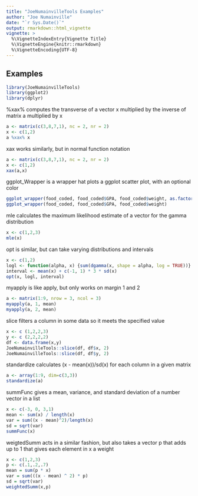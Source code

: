 ```yaml
---
title: "JoeNumainvilleTools Examples"
author: "Joe Numainville"
date: "`r Sys.Date()`"
output: rmarkdown::html_vignette
vignette: >
  %\VignetteIndexEntry{Vignette Title}
  %\VignetteEngine{knitr::rmarkdown}
  %\VignetteEncoding{UTF-8}
---
```

## Examples
```r
library(JoeNumainvilleTools)
library(ggplot2)
library(dplyr)
```

%xax% computes the transverse of a vector x multiplied by the inverse of matrix a multiplied by x
```r
a <- matrix(c(3,8,7,1), nc = 2, nr = 2)
x <- c(1,2)
a %xax% x
```

xax works similarly, but in normal function notation
```r
a <- matrix(c(3,8,7,1), nc = 2, nr = 2)
x <- c(1,2)
xax(a,x)
```

ggplot_Wrapper is a wrapper hat plots a ggplot scatter plot, with an optional color
```r
ggplot_wrapper(food_coded, food_coded$GPA, food_coded$weight, as.factor(food_coded$Gender))
ggplot_wrapper(food_coded, food_coded$GPA, food_coded$weight)
```

mle calculates the maximum likelihood estimate of a vector for the gamma distribution
```r
x <- c(1,2,3)
mle(x)
```

opt is similar, but can take varying distributions and intervals
```r
x <- c(1,2)
logl <- function(alpha, x) {sum(dgamma(x, shape = alpha, log = TRUE))}
interval <- mean(x) + c(-1, 1) * 3 * sd(x)
opt(x, logl, interval)
```

myapply is like apply, but only works on margin 1 and 2
```r
a <- matrix(1:9, nrow = 3, ncol = 3)
myapply(a, 1, mean)
myapply(a, 2, mean)
```

slice filters a column in some data so it meets the specified value
```r
x <- c (1,2,2,3)
y <- c (2,2,2,2)
df <- data.frame(x,y)
JoeNumainvilleTools::slice(df, df$x, 2)
JoeNumainvilleTools::slice(df, df$y, 2)
```

standardize calculates (x - mean(x))/sd(x) for each column in a given matrix
```r
a <- array(1:9, dim=c(3,3))
standardize(a)
```

summFunc gives a mean, variance, and standard deviation of a number vector in a list
```r
x <- c(-3, 0, 3,1)
mean <- sum(x) / length(x)
var = sum((x - mean)^2)/length(x)
sd = sqrt(var)
summFunc(x)  
```

weigtedSumm acts in a similar fashion, but also takes a vector p that adds up to 1 that gives each element in x a weight
```r
x <- c(1,2,3)
p <- c(.1,.2,.7)
mean = sum(p * x)
var = sum(((x - mean) ^ 2) * p)
sd = sqrt(var)
weightedSumm(x,p)
```
